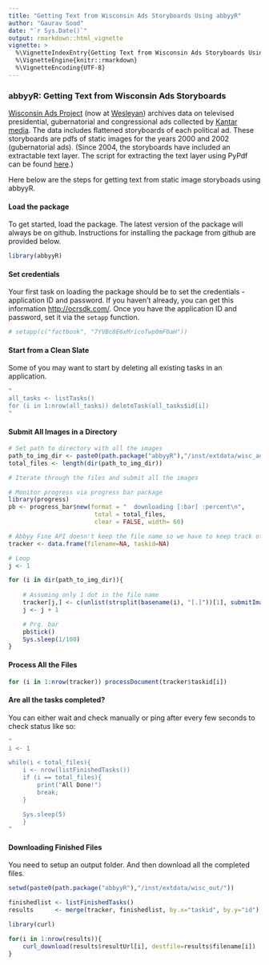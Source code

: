 ---
title: "Getting Text from Wisconsin Ads Storyboards Using abbyyR"
author: "Gaurav Sood"
date: "`r Sys.Date()`"
output: rmarkdown::html_vignette
vignette: >
  %\VignetteIndexEntry{Getting Text from Wisconsin Ads Storyboards Using abbyyR}
  %\VignetteEngine{knitr::rmarkdown}
  %\VignetteEncoding{UTF-8}
---

### abbyyR: Getting Text from Wisconsin Ads Storyboards

[Wisconsin Ads Project](http://wiscadproject.wisc.edu/download.php) (now at [Wesleyan](http://mediaproject.wesleyan.edu/)) archives data on televised presidential, gubernatorial and congressional ads collected by [Kantar media](http://www.kantarmedia.com/). The data includes flattened storyboards of each political ad. These storyboards are pdfs of static images for the years 2000 and 2002 (gubernatorial ads). (Since 2004, the storyboards have included an extractable text layer. The script for extracting the text layer using PyPdf can be found [here](https://gist.github.com/soodoku/62a3172eb1b4a55dee1a).) 

Here below are the steps for getting text from static image storyboads using abbyyR. 

#### Load the package

To get started, load the package. The latest version of the package will always be on github. Instructions for installing the package from github are provided below.


```{r, eval=FALSE, install}
library(abbyyR)
```

#### Set credentials

Your first task on loading the package should be to set the credentials - application ID and password. If you haven't already, you can get this information 
[http://ocrsdk.com/](http://ocrsdk.com/). Once you have the application ID and password, set it via the `setapp` function. 


```{r, eval=FALSE, setapp}
# setapp(c("factbook", "7YVBc8E6xMricoTwp0mF0aH"))
```

#### Start from a Clean Slate

Some of you may want to start by deleting all existing tasks in an application.

```{r, eval=FALSE, comments_listtask}
"
all_tasks <- listTasks()
for (i in 1:nrow(all_tasks)) deleteTask(all_tasks$id[i]) 
"
```

#### Submit All Images in a Directory


```{r, eval=FALSE, iterate}
# Set path to directory with all the images
path_to_img_dir <- paste0(path.package("abbyyR"),"/inst/extdata/wisc_ads/")
total_files <- length(dir(path_to_img_dir))

# Iterate through the files and submit all the images

# Monitor progress via progress bar package
library(progress)
pb <- progress_bar$new(format = "  downloading [:bar] :percent\n",
					    total = total_files, 
					    clear = FALSE, width= 60)

# Abbyy Fine API doesn't keep the file name so we have to keep track of it locally
tracker <- data.frame(filename=NA, taskid=NA)

# Loop
j <- 1

for (i in dir(path_to_img_dir)){
	
	# Assuming only 1 dot in the file name
	tracker[j,] <- c(unlist(strsplit(basename(i), "[.]"))[1], submitImage(file_path=paste0(path_to_img_dir, i))$id)
	j <- j + 1

	# Prg. bar
	pb$tick()
	Sys.sleep(1/100)
}

```

#### Process All the Files

```{r, eval=FALSE, process}

for (i in 1:nrow(tracker)) processDocument(tracker$taskid[i]) 

```

#### Are all the tasks completed?

You can either wait and check manually or ping after every few seconds to check status like so:

```{r, eval=FALSE, checktasks}
"
i <- 1

while(i < total_files){
	i <- nrow(listFinishedTasks())
	if (i == total_files){
		print("All Done!")
		break;
	}

	Sys.sleep(5)
	}
"
```

#### Downloading Finished Files

You need to setup an output folder. And then download all the completed files.

```{r, eval=FALSE, download}
setwd(paste0(path.package("abbyyR"),"/inst/extdata/wisc_out/"))

finishedlist <- listFinishedTasks()
results      <- merge(tracker, finishedlist, by.x="taskid", by.y="id")

library(curl)

for(i in 1:nrow(results)){
	curl_download(results$resultUrl[i], destfile=results$filename[i])
}

```
